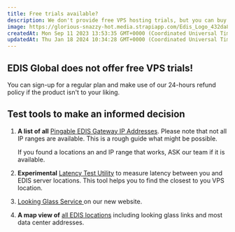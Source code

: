 ```yaml
---
title: Free trials available?
description: We don't provide free VPS hosting trials, but you can buy a plan and get a refund within 24 hours if unsatisfied.
image: https://glorious-snazzy-hot.media.strapiapp.com/Edis_Logo_432da83b15.jpg
createdAt: Mon Sep 11 2023 13:53:35 GMT+0000 (Coordinated Universal Time)
updatedAt: Thu Jan 18 2024 10:34:28 GMT+0000 (Coordinated Universal Time)
---
```



## EDIS Global does not offer free VPS trials!

You can sign-up for a regular plan and make use of our 24-hours refund policy if the product isn't to your liking.

<CtaButton
  label='Cancellation and Refund policy'
  link='./billing-&-lifecycle/cancellation-and-refund-policy'
/>

## Test tools to make an informed decision

1. **A list of all** <a href="http://manage.edis.at/whmcs/stgfefew_net_list.php" target="_blank">Pingable EDIS Gateway IP Addresses</a>. Please note that not all IP ranges are available. This is a rough guide what might be possible.

   If you found a locations an and IP range that works, ASK our team if it is available.

2. **Experimental** <a href="https://latency.edis.global" target="_blank">Latency Test Utility</a> to measure latency between you and EDIS server locations. This tool helps you to find the closest to you VPS location.

3. <a href='https://www.edisglobal.com/blog/looking-glass' target='_blank'>
     Looking Glass Service
   </a>
   on our new website.

4. **A map view of** <a href="https://www.google.com/maps/d/u/0/edit?mid=1OMZyb6w3t_MNEQ-XYb8QlFjwqio&usp=sharing" target="_blank">all EDIS locations</a> including looking glass links and most data center addresses.
